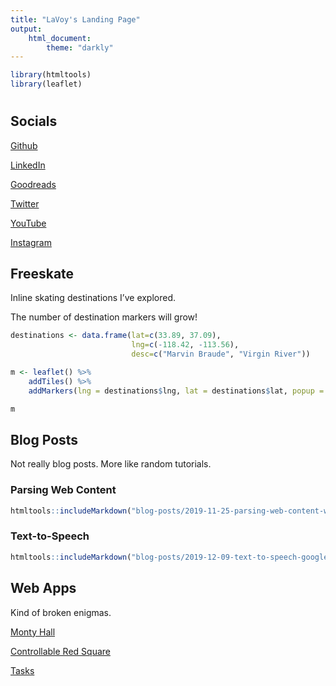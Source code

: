 ```yaml
---
title: "LaVoy's Landing Page"
output: 
    html_document:
        theme: "darkly"
---
```


```r
library(htmltools)
library(leaflet)
```

# {.tabset}

## Socials

[Github](https://github.com/cyberLaVoy)

[LinkedIn](https://linkedin.com/in/cyberLaVoy)

[Goodreads](https://goodreads.com/cyberLaVoy)

[Twitter](https://twitter.com/cyberLaVoy)

[YouTube](https://www.youtube.com/@cyberLaVoy)

[Instagram](https://www.instagram.com/cyberlavoy/)

## Freeskate

Inline skating destinations I've explored.

The number of destination markers will grow!

```r
destinations <- data.frame(lat=c(33.89, 37.09),
                           lng=c(-118.42, -113.56), 
                           desc=c("Marvin Braude", "Virgin River"))

m <- leaflet() %>%
    addTiles() %>%
    addMarkers(lng = destinations$lng, lat = destinations$lat, popup = destinations$desc)

m
```

## Blog Posts {.tabset .tabset-pills}

Not really blog posts. More like random tutorials.

### Parsing Web Content
```r
htmltools::includeMarkdown("blog-posts/2019-11-25-parsing-web-content-with-python.md")
```

### Text-to-Speech
```r
htmltools::includeMarkdown("blog-posts/2019-12-09-text-to-speech-google-wavenet-with-python.md")
```


## Web Apps

Kind of broken enigmas.

[Monty Hall](web-apps/monty-hall/index.html)

[Controllable Red Square](web-apps/controllable-red-square/index.html)

[Tasks](web-apps/tasks/index.html)
